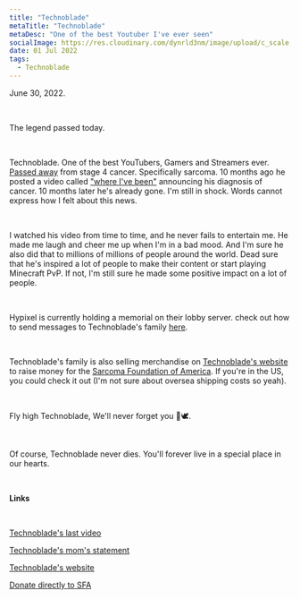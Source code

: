 ---
title: "Technoblade"
metaTitle: "Technoblade"
metaDesc: "One of the best Youtuber I've ever seen"
socialImage: https://res.cloudinary.com/dynrld3nm/image/upload/c_scale,h_245,q_100/v1657806216/guntxjakka.me/blog/technoblade/l-intro-1648490061_ldhpyf.webp
date: 01 Jul 2022
tags:
  - Technoblade
---

June 30, 2022.

⠀

The legend passed today.

⠀

Technoblade. One of the best YouTubers, Gamers and Streamers ever. [Passed away](https://www.youtube.com/watch?v=DPMluEVUqS0) from stage 4 cancer. Specifically sarcoma. 10 months ago he posted a video called ["where I've been"](https://www.youtube.com/watch?v=g9_aYyEDMD0) announcing his diagnosis of cancer. 10 months later he's already gone. I'm still in shock. Words cannot express how I felt about this news.

⠀

I watched his video from time to time, and he never fails to entertain me. He made me laugh and cheer me up when I'm in a bad mood. And I'm sure he also did that to millions of millions of people around the world. Dead sure that he's inspired a lot of people to make their content or start playing Minecraft PvP. If not, I'm still sure he made some positive impact on a lot of people.

⠀

Hypixel is currently holding a memorial on their lobby server. check out how to send messages to Technoblade's family [here](https://twitter.com/HypixelNetwork/status/1542688058192998400?s=20&t=JQiz8OcSGVM7Kq3KPI6SBQ).

⠀

Technoblade's family is also selling merchandise on [Technoblade's website](https://technoblade.com) to raise money for the [Sarcoma Foundation of America](https://www.curesarcoma.org/). If you're in the US, you could check it out (I'm not sure about oversea shipping costs so yeah).

⠀

Fly high Technoblade, We'll never forget you 🤍🕊️.

⠀

Of course, Technoblade never dies. You'll forever live in a special place in our hearts.

⠀

**Links**

⠀

[Technoblade's last video](https://www.youtube.com/watch?v=DPMluEVUqS0)

[Technoblade's mom's statement](https://pbs.twimg.com/media/FWi4O1QVEAItnVs?format=png&name=900x900)

[Technoblade's website](https://technoblade.com)

[Donate directly to SFA](https://www.curesarcoma.org/donate/)
